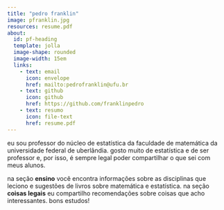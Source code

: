 ```yaml
---
title: "pedro franklin"
image: pfranklin.jpg
resources: resume.pdf
about:
  id: pf-heading
  template: jolla
  image-shape: rounded
  image-width: 15em
  links: 
    - text: email
      icon: envelope
      href: mailto:pedrofranklin@ufu.br
    - text: github
      icon: github
      href: https://github.com/franklinpedro
    - text: resumo
      icon: file-text
      href: resume.pdf
---
```


:::{#pf-heading}

eu sou professor do núcleo de estatística da faculdade de matemática da universidade federal de uberlândia. gosto muito de estatística e de ser professor e, por isso, é sempre legal poder compartilhar o que sei com meus alunos.

na seção **ensino** você encontra informações sobre as disciplinas que leciono e sugestões de livros sobre matemática e estatística. na seção **coisas legais** eu compartilho recomendações sobre coisas que acho interessantes. bons estudos!

:::